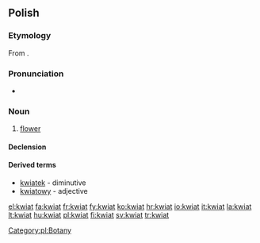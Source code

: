 ==Polish==

===Etymology===
From {{proto|Slavic|květъ|lang=pl}}.

===Pronunciation===
* {{IPA|[kfʲjat̪]|lang=pl}}

===Noun===
{{infl|pl|noun|g=m}}

# [[flower]]

====Declension====
{{pl-decl-noun
|kwiat|kwiaty
|kwiatu|kwiatów
|kwiatowi/kwiatu|kwiatom
|kwiat|kwiaty
|kwiatem|kwiatami
|kwiecie|kwiatach
|kwiecie|kwiaty
}}

====Derived terms====
* [[kwiatek]] - diminutive
* [[kwiatowy]] - adjective

[[Category:pl:Botany]]

[[el:kwiat]]
[[fa:kwiat]]
[[fr:kwiat]]
[[fy:kwiat]]
[[ko:kwiat]]
[[hr:kwiat]]
[[io:kwiat]]
[[it:kwiat]]
[[la:kwiat]]
[[lt:kwiat]]
[[hu:kwiat]]
[[pl:kwiat]]
[[fi:kwiat]]
[[sv:kwiat]]
[[tr:kwiat]]